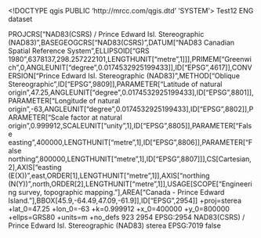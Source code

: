 <!DOCTYPE qgis PUBLIC 'http://mrcc.com/qgis.dtd' 'SYSTEM'>
<qgis version="3.30.0-'s-Hertogenbosch">
  <identifier>Test12</identifier>
  <parentidentifier></parentidentifier>
  <language>ENG</language>
  <type>dataset</type>
  <title>Test12</title>
  <abstract></abstract>
  <links/>
  <dates/>
  <fees></fees>
  <encoding></encoding>
  <crs>
    <spatialrefsys nativeFormat="Wkt">
      <wkt>PROJCRS["NAD83(CSRS) / Prince Edward Isl. Stereographic (NAD83)",BASEGEOGCRS["NAD83(CSRS)",DATUM["NAD83 Canadian Spatial Reference System",ELLIPSOID["GRS 1980",6378137,298.257222101,LENGTHUNIT["metre",1]]],PRIMEM["Greenwich",0,ANGLEUNIT["degree",0.0174532925199433]],ID["EPSG",4617]],CONVERSION["Prince Edward Isl. Stereographic (NAD83)",METHOD["Oblique Stereographic",ID["EPSG",9809]],PARAMETER["Latitude of natural origin",47.25,ANGLEUNIT["degree",0.0174532925199433],ID["EPSG",8801]],PARAMETER["Longitude of natural origin",-63,ANGLEUNIT["degree",0.0174532925199433],ID["EPSG",8802]],PARAMETER["Scale factor at natural origin",0.999912,SCALEUNIT["unity",1],ID["EPSG",8805]],PARAMETER["False easting",400000,LENGTHUNIT["metre",1],ID["EPSG",8806]],PARAMETER["False northing",800000,LENGTHUNIT["metre",1],ID["EPSG",8807]]],CS[Cartesian,2],AXIS["easting (E(X))",east,ORDER[1],LENGTHUNIT["metre",1]],AXIS["northing (N(Y))",north,ORDER[2],LENGTHUNIT["metre",1]],USAGE[SCOPE["Engineering survey, topographic mapping."],AREA["Canada - Prince Edward Island."],BBOX[45.9,-64.49,47.09,-61.9]],ID["EPSG",2954]]</wkt>
      <proj4>+proj=sterea +lat_0=47.25 +lon_0=-63 +k=0.999912 +x_0=400000 +y_0=800000 +ellps=GRS80 +units=m +no_defs</proj4>
      <srsid>923</srsid>
      <srid>2954</srid>
      <authid>EPSG:2954</authid>
      <description>NAD83(CSRS) / Prince Edward Isl. Stereographic (NAD83)</description>
      <projectionacronym>sterea</projectionacronym>
      <ellipsoidacronym>EPSG:7019</ellipsoidacronym>
      <geographicflag>false</geographicflag>
    </spatialrefsys>
  </crs>
  <extent/>
</qgis>
